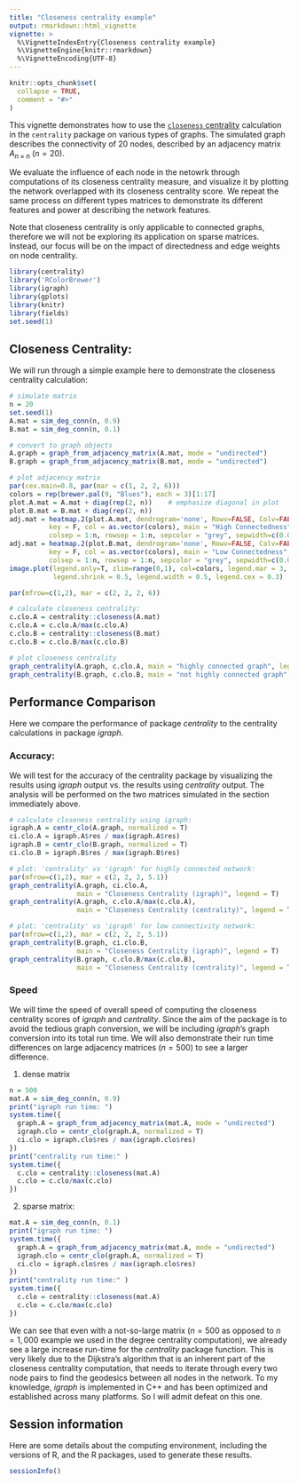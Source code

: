 ```yaml
---
title: "Closeness centrality example"
output: rmarkdown::html_vignette
vignette: >
  %\VignetteIndexEntry{Closeness centrality example}
  %\VignetteEngine{knitr::rmarkdown}
  %\VignetteEncoding{UTF-8}
---
```


```r
knitr::opts_chunk$set(
  collapse = TRUE,
  comment = "#>"
)
```

This vignette demonstrates how to use the [`closeness` centrality](https://en.wikipedia.org/wiki/Closeness_centrality) calculation in the `centrality` package on various types of graphs. The simulated graph describes the connectivity of 20 nodes, described by an adjacency matrix $A_{n\times n}$ ($n=20$). 

We evaluate the influence of each node in the netowrk through computations of its closeness centrality measure, and visualize it by plotting the network overlapped with its closeness centrality score. We repeat the same process on different types matrices to demonstrate its different features and power at describing the network features. 

Note that closeness centrality is only applicable to connected graphs, therefore we will not be exploring its application on sparse matrices. Instead, our focus will be on the impact of directedness and edge weights on node centrality. 


```r
library(centrality)
library('RColorBrewer')
library(igraph)
library(gplots)
library(knitr)
library(fields)
set.seed(1)
```

## Closeness Centrality: 

We will run through a simple example here to demonstrate the closeness centrality calculation: 

```r
# simulate matrix
n = 20
set.seed(1)
A.mat = sim_deg_conn(n, 0.9)
B.mat = sim_deg_conn(n, 0.1)

# convert to graph objects
A.graph = graph_from_adjacency_matrix(A.mat, mode = "undirected")
B.graph = graph_from_adjacency_matrix(B.mat, mode = "undirected")

# plot adjacency matrix
par(cex.main=0.8, par(mar = c(1, 2, 2, 6)))
colors = rep(brewer.pal(9, "Blues"), each = 3)[1:17]
plot.A.mat = A.mat + diag(rep(2, n))    # emphasize diagonal in plot
plot.B.mat = B.mat + diag(rep(2, n))
adj.mat = heatmap.2(plot.A.mat, dendrogram='none', Rowv=FALSE, Colv=FALSE, trace='none', 
          key = F, col = as.vector(colors), main = "High Connectedness", 
          colsep = 1:n, rowsep = 1:n, sepcolor = "grey", sepwidth=c(0.005,0.005))
adj.mat = heatmap.2(plot.B.mat, dendrogram='none', Rowv=FALSE, Colv=FALSE, trace='none', 
          key = F, col = as.vector(colors), main = "Low Connectedness", 
          colsep = 1:n, rowsep = 1:n, sepcolor = "grey", sepwidth=c(0.005,0.005))
image.plot(legend.only=T, zlim=range(0,1), col=colors, legend.mar = 3, 
           legend.shrink = 0.5, legend.width = 0.5, legend.cex = 0.3)
```


```r
par(mfrow=c(1,2), mar = c(2, 2, 2, 6))

# calculate closeness centrality:
c.clo.A = centrality::closeness(A.mat)
c.clo.A = c.clo.A/max(c.clo.A)
c.clo.B = centrality::closeness(B.mat) 
c.clo.B = c.clo.B/max(c.clo.B)

# plot closeness centrality
graph_centrality(A.graph, c.clo.A, main = "highly connected graph", legend = T)
graph_centrality(B.graph, c.clo.B, main = "not highly connected graph", legend = T)
```

## Performance Comparison

Here we compare the performance of package *centrality* to the centrality calculations in package *igraph*. 

### Accuracy:

We will test for the accuracy of the centrality package by visualizing the results using *igraph* output vs. the results using *centrality* output. The analysis will be performed on the two matrices simulated in the section immediately above.

```r
# calculate closeness centrality using igraph:
igraph.A = centr_clo(A.graph, normalized = T)
ci.clo.A = igraph.A$res / max(igraph.A$res)
igraph.B = centr_clo(B.graph, normalized = T)
ci.clo.B = igraph.B$res / max(igraph.B$res)

# plot: 'centrality' vs 'igraph' for highly connected network: 
par(mfrow=c(1,2), mar = c(2, 2, 2, 5.1))
graph_centrality(A.graph, ci.clo.A, 
                 main = "Closeness Centrality (igraph)", legend = T)
graph_centrality(A.graph, c.clo.A/max(c.clo.A),
                 main = "Closeness Centrality (centrality)", legend = T)

# plot: 'centrality' vs 'igraph' for low connectivity network: 
par(mfrow=c(1,2), mar = c(2, 2, 2, 5.1))
graph_centrality(B.graph, ci.clo.B, 
                 main = "Closeness Centrality (igraph)", legend = T)
graph_centrality(B.graph, c.clo.B/max(c.clo.B), 
                 main = "Closeness Centrality (centrality)", legend = T)
```

### Speed

We will time the speed of overall speed of computing the closeness centrality scores of *igraph* and *centrality*. Since the aim of the package is to avoid the tedious graph conversion, we will be including *igraph*'s graph conversion into its total run time. We will also demonstrate their run time differences on large adjacency matrices ($n = 500$) to see a larger difference. 

1. dense matrix

```r
n = 500
mat.A = sim_deg_conn(n, 0.9)
print("igraph run time: ")
system.time({
  graph.A = graph_from_adjacency_matrix(mat.A, mode = "undirected")
  igraph.clo = centr_clo(graph.A, normalized = T)
  ci.clo = igraph.clo$res / max(igraph.clo$res)
})
print("centrality run time:" )
system.time({
  c.clo = centrality::closeness(mat.A)
  c.clo = c.clo/max(c.clo)
})
```

2. sparse matrix: 

```r
mat.A = sim_deg_conn(n, 0.1)
print("igraph run time: ")
system.time({
  graph.A = graph_from_adjacency_matrix(mat.A, mode = "undirected")
  igraph.clo = centr_clo(graph.A, normalized = T)
  ci.clo = igraph.clo$res / max(igraph.clo$res)
})
print("centrality run time:" )
system.time({
  c.clo = centrality::closeness(mat.A)
  c.clo = c.clo/max(c.clo)
})
```


We can see that even with a not-so-large matrix ($n = 500$ as opposed to $n = 1,000$ example we used in the degree centrality computation), we already see a large increase run-time for the *centrality* package function. This is very likely due to the Dijkstra's algorithm that is an inherent part of the closeness centrality computation, that needs to iterate through every two node pairs to find the geodesics between all nodes in the network. To my knowledge, *igraph* is implemented in C++ and has been optimized and established across many platforms. So I will admit defeat on this one. 

## Session information

Here are some details about the computing environment, including the
versions of R, and the R packages, used to generate these results.

```r
sessionInfo()
```

